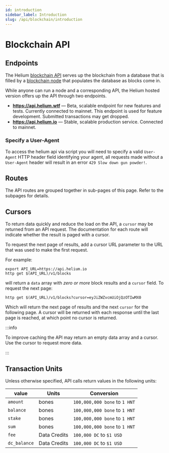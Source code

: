 ```yaml
---
id: introduction
sidebar_label: Introduction
slug: /api/blockchain/introduction
---
```


# Blockchain API

## Endpoints

The Helium [blockchain API](https://github.com/helium/blockchain-http) serves up the blockchain from
a database that is filled by a [blockchain node](https://github.com/helium/blockchain-etl) that
populates the database as blocks come in.

While anyone can run a node and a corresponding API, the Helium hosted version offers up the API
through two endpoints.

- **https://api.helium.wtf** — Beta, scalable endpoint for new features and tests. Currently
  connected to mainnet. This endpoint is used for feature development. Submitted transactions may
  get dropped.
- **https://api.helium.io** — Stable, scalable production service. Connected to mainnet.

### Specify a User-Agent

To access the helium api via script you will need to specify a valid `User-Agent` HTTP header field
identifying your agent, all requests made without a `User-Agent` header will result in an error
`429 Slow down gun powder!`.

## Routes

The API routes are grouped together in sub-pages of this page. Refer to the subpages for details.

## Cursors

To return data quickly and reduce the load on the API, a `cursor` may be returned from an API
request. The documentation for each route will indicate whether the result is paged with a cursor.

To request the next page of results, add a cursor URL parameter to the URL that was used to make the
first request.

For example:

```text
export API_URL=https://api.helium.io
http get $(API_URL)/v1/blocks
```

will return a `data` array with _zero or more_ block results and a `cursor` field. To request the
next page:

```text
http get $(API_URL)/v1/blocks?cursor=eyJiZWZvcmUiOjQzOTIwMX0
```

Which will return the next page of results and the next `cursor` for the following page. A cursor
will be returned with each response until the last page is reached, at which point no cursor is
returned.

:::info

To improve caching the API may return an empty data array and a cursor. Use the cursor to request
more data.

:::

## Transaction Units

Unless otherwise specified, API calls return values in the following units:

| value        | Units        | Conversion                    |
| ------------ | ------------ | ----------------------------- |
| `amount`     | bones        | `100,000,000 bone` to `1 HNT` |
| `balance`    | bones        | `100,000,000 bone` to `1 HNT` |
| `stake`      | bones        | `100,000,000 bone` to `1 HNT` |
| `sum`        | bones        | `100,000,000 bone` to `1 HNT` |
| `fee`        | Data Credits | `100,000 DC` to `$1 USD`      |
| `dc_balance` | Data Credits | `100,000 DC` to `$1 USD`      |
